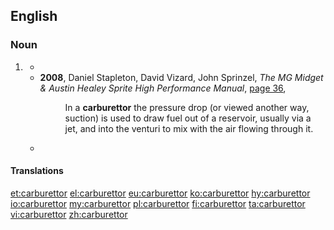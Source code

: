==English==

===Noun===
{{en-noun}}

# {{lb|en|automotive|AU|NZ|UK}} {{alternative spelling of|carburetor|lang=en|gloss=device in an internal combustion engine}}
#* {{quote-text|year=2005|author=Mick Walker|title=How to Restore Your BMW Twin 1955-1985|page=92|url=http://books.google.com.au/books?id=X1YJ0l2uwSwC&pg=PA92&dq=%22carburettor%22%7C%22carburettors%22+-intitle:%22carburettor%7Ccarburettors%22+-inauthor:%22%22&hl=en&sa=X&ei=e7ceT_X_MKatiAfhztz9DQ&redir_esc=y#v=onepage&q=%22carburettor%22%7C%22carburettors%22%20-intitle%3A%22carburettor%7Ccarburettors%22%20-inauthor%3A%22%22&f=false|passage=Both affect the performance of the machine, especially the '''carburettors''', and both are important to the final appearance of the model.}}
#* '''2008''', Daniel Stapleton, David Vizard, John Sprinzel, ''The MG Midget & Austin Healey Sprite High Performance Manual'', [http://books.google.com.au/books?id=V3STrysMNjQC&pg=PA36&dq=%22carburettor%22|%22carburettors%22+-intitle:%22carburettor|carburettors%22+-inauthor:%22%22&hl=en&sa=X&ei=lrUeT_-uEOmriAfX3LiBDg&redir_esc=y#v=onepage&q=%22carburettor%22|%22carburettors%22%20-intitle%3A%22carburettor|carburettors%22%20-inauthor%3A%22%22&f=false page 36],
#*: In a '''carburettor''' the pressure drop (or viewed another way, suction) is used to draw fuel out of a reservoir, usually via a jet, and into the venturi to mix with the air flowing through it.
#* {{quote-text|year=2011|author=Allan Bonnick|title=A Practical Approach to Motor Vehicle Engineering and Maintenance|page=81|url=http://books.google.com.au/books?id=1jg6H7HDO2oC&pg=PA81&dq=%22carburettor%22%7C%22carburettors%22+-intitle:%22carburettor%7Ccarburettors%22+-inauthor:%22%22&hl=en&sa=X&ei=lrUeT_-uEOmriAfX3LiBDg&redir_esc=y#v=onepage&q=%22carburettor%22%7C%22carburettors%22%20-intitle%3A%22carburettor%7Ccarburettors%22%20-inauthor%3A%22%22&f=false|passage=For a large part of the twentieth century the majority of light vehicles used petrol engines that were equipped with a '''carburettor'''.}}

====Translations====
{{trans-see|motor car part|carburetor}}

[[et:carburettor]]
[[el:carburettor]]
[[eu:carburettor]]
[[ko:carburettor]]
[[hy:carburettor]]
[[io:carburettor]]
[[my:carburettor]]
[[pl:carburettor]]
[[fi:carburettor]]
[[ta:carburettor]]
[[vi:carburettor]]
[[zh:carburettor]]
